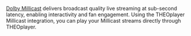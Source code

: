 [Dolby Millicast](https://optiview.dolby.com/solutions/real-time-streaming/) delivers broadcast quality live streaming
at sub-second latency, enabling interactivity and fan engagement.
Using the THEOplayer Millicast integration, you can play your Millicast streams directly through THEOplayer.
